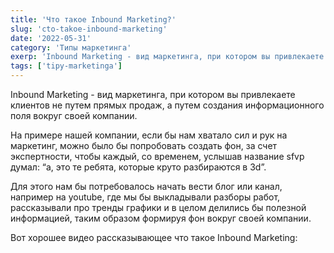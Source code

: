 ```yaml
---
title: 'Что такое Inbound Marketing?'
slug: 'cto-takoe-inbound-marketing'
date: '2022-05-31'
category: 'Типы маркетинга'
exerp: 'Inbound Marketing - вид маркетинга, при котором вы привлекаете клиентов не путем прямых продаж, а путем..'
tags: ['tipy-marketinga']
---
```

Inbound Marketing - вид маркетинга, при котором вы привлекаете клиентов не путем прямых продаж, а путем создания информационного поля вокруг своей компании.


На примере нашей компании, если бы нам хватало сил и рук на маркетинг, можно было бы попробовать создать фон, за счет экспертности, чтобы каждый, со временем, услышав название sfvp думал: “а, это те ребята, которые круто разбираются в 3d”.


Для этого нам бы потребовалось начать вести блог или канал, например на youtube, где мы бы выкладывали разборы работ, рассказывали про тренды графики и в целом делились бы полезной информацией, таким образом формируя фон вокруг своей компании.


Вот хорошее видео рассказывающее что такое Inbound Marketing:
<VideoYoutube id="R0UWvdyABFo" />